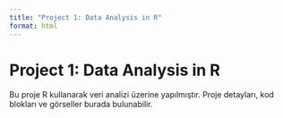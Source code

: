 ```yaml
---
title: "Project 1: Data Analysis in R"
format: html
---
```


# Project 1: Data Analysis in R

Bu proje R kullanarak veri analizi üzerine yapılmıştır. Proje detayları, kod blokları ve görseller burada bulunabilir.
